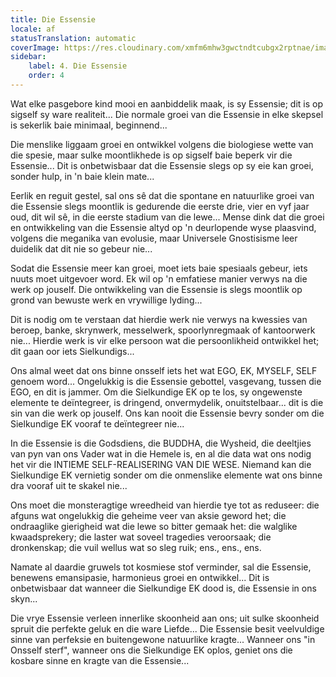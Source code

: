 ```yaml
---
title: Die Essensie
locale: af
statusTranslation: automatic
coverImage: https://res.cloudinary.com/xmfm6mhw3gwctndtcubgx2rptnae/image/upload/v1740468922/small_cover_tratado_de_psicologia_revolucionaria_a4c0dca4e0.webp
sidebar:
    label: 4. Die Essensie
    order: 4
---
```

Wat elke pasgebore kind mooi en aanbiddelik maak, is sy Essensie; dit is op sigself sy ware realiteit... Die normale groei van die Essensie in elke skepsel is sekerlik baie minimaal, beginnend...

Die menslike liggaam groei en ontwikkel volgens die biologiese wette van die spesie, maar sulke moontlikhede is op sigself baie beperk vir die Essensie... Dit is onbetwisbaar dat die Essensie slegs op sy eie kan groei, sonder hulp, in 'n baie klein mate...

Eerlik en reguit gestel, sal ons sê dat die spontane en natuurlike groei van die Essensie slegs moontlik is gedurende die eerste drie, vier en vyf jaar oud, dit wil sê, in die eerste stadium van die lewe... Mense dink dat die groei en ontwikkeling van die Essensie altyd op 'n deurlopende wyse plaasvind, volgens die meganika van evolusie, maar Universele Gnostisisme leer duidelik dat dit nie so gebeur nie...

Sodat die Essensie meer kan groei, moet iets baie spesiaals gebeur, iets nuuts moet uitgevoer word. Ek wil op 'n emfatiese manier verwys na die werk op jouself. Die ontwikkeling van die Essensie is slegs moontlik op grond van bewuste werk en vrywillige lyding...

Dit is nodig om te verstaan dat hierdie werk nie verwys na kwessies van beroep, banke, skrynwerk, messelwerk, spoorlynregmaak of kantoorwerk nie... Hierdie werk is vir elke persoon wat die persoonlikheid ontwikkel het; dit gaan oor iets Sielkundigs...

Ons almal weet dat ons binne onsself iets het wat EGO, EK, MYSELF, SELF genoem word... Ongelukkig is die Essensie gebottel, vasgevang, tussen die EGO, en dit is jammer. Om die Sielkundige EK op te los, sy ongewenste elemente te deïntegreer, is dringend, onvermydelik, onuitstelbaar... dit is die sin van die werk op jouself. Ons kan nooit die Essensie bevry sonder om die Sielkundige EK vooraf te deïntegreer nie...

In die Essensie is die Godsdiens, die BUDDHA, die Wysheid, die deeltjies van pyn van ons Vader wat in die Hemele is, en al die data wat ons nodig het vir die INTIEME SELF-REALISERING VAN DIE WESE. Niemand kan die Sielkundige EK vernietig sonder om die onmenslike elemente wat ons binne dra vooraf uit te skakel nie...

Ons moet die monsteragtige wreedheid van hierdie tye tot as reduseer: die afguns wat ongelukkig die geheime veer van aksie geword het; die ondraaglike gierigheid wat die lewe so bitter gemaak het: die walglike kwaadsprekery; die laster wat soveel tragedies veroorsaak; die dronkenskap; die vuil wellus wat so sleg ruik; ens., ens., ens.

Namate al daardie gruwels tot kosmiese stof verminder, sal die Essensie, benewens emansipasie, harmonieus groei en ontwikkel... Dit is onbetwisbaar dat wanneer die Sielkundige EK dood is, die Essensie in ons skyn...

Die vrye Essensie verleen innerlike skoonheid aan ons; uit sulke skoonheid spruit die perfekte geluk en die ware Liefde... Die Essensie besit veelvuldige sinne van perfeksie en buitengewone natuurlike kragte... Wanneer ons "in Onsself sterf", wanneer ons die Sielkundige EK oplos, geniet ons die kosbare sinne en kragte van die Essensie...

